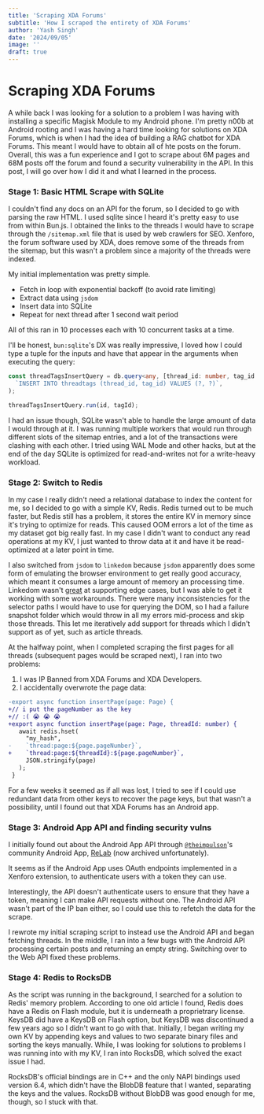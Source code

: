 ```yaml
---
title: 'Scraping XDA Forums'
subtitle: 'How I scraped the entirety of XDA Forums'
author: 'Yash Singh'
date: '2024/09/05'
image: ''
draft: true
---
```


# Scraping XDA Forums

A while back I was looking for a solution to a problem I was having with installing a specific Magisk Module to my Android phone. I'm pretty n00b at Android rooting and I was having a hard time looking for solutions on XDA Forums, which is when I had the idea of building a RAG chatbot for XDA Forums. This meant I would have to obtain all of hte posts on the forum. Overall, this was a fun experience and I got to scrape about 6M pages and 68M posts off the forum and found a security vulnerability in the API. In this post, I will go over how I did it and what I learned in the process.

### Stage 1: Basic HTML Scrape with SQLite

I couldn't find any docs on an API for the forum, so I decided to go with parsing the raw HTML. I used sqlite since I heard it's pretty easy to use from within Bun.js. I obtained the links to the threads I would have to scrape through the `/sitemap.xml` file that is used by web crawlers for SEO. Xenforo, the forum software used by XDA, does remove some of the threads from the sitemap, but this wasn't a problem since a majority of the threads were indexed.

My initial implementation was pretty simple.

- Fetch in loop with exponential backoff (to avoid rate limiting)
- Extract data using `jsdom`
- Insert data into SQLite
- Repeat for next thread after 1 second wait period

All of this ran in 10 processes each with 10 concurrent tasks at a time.

I'll be honest, `bun:sqlite`'s DX was really impressive, I loved how I could type a tuple for the inputs and have that appear in the arguments when executing the query:

```ts
const threadTagsInsertQuery = db.query<any, [thread_id: number, tag_id: number]>(
  `INSERT INTO threadtags (thread_id, tag_id) VALUES (?, ?)`,
);

threadTagsInsertQuery.run(id, tagId);
```

I had an issue though, SQLite wasn't able to handle the large amount of data I would through at it. I was running multiple workers that would run through different slots of the sitemap entries, and a lot of the transactions were clashing with each other. I tried using WAL Mode and other hacks, but at the end of the day SQLite is optimized for read-and-writes not for a write-heavy workload.

### Stage 2: Switch to Redis

In my case I really didn't need a relational database to index the content for me, so I decided to go with a simple KV, Redis. Redis turned out to be much faster, but Redis still has a problem, it stores the entire KV in memory since it's trying to optimize for reads. This caused OOM errors a lot of the time as my dataset got big really fast. In my case I didn't want to conduct any read operations at my KV, I just wanted to throw data at it and have it be read-optimized at a later point in time.

I also switched from `jsdom` to `linkedom` because `jsdom` apparently does some form of emulating the browser environment to get really good accuracy, which meant it consumes a large amount of memory an processing time. Linkedom wasn't [great](https://github.com/WebReflection/linkedom/issues/281) at supporting edge cases, but I was able to get it working with some workarounds. There were many inconsistencies for the selector paths I would have to use for querying the DOM, so I had a failure snapshot folder which would throw in all my errors mid-process and skip those threads. This let me iteratively add support for threads which I didn't support as of yet, such as article threads.

At the halfway point, when I completed scraping the first pages for all threads (subsequent pages would be scraped next), I ran into two problems:

1. I was IP Banned from XDA Forums and XDA Developers.
2. I accidentally overwrote the page data:

```diff
-export async function insertPage(page: Page) {
+// i put the pageNumber as the key
+// :( 😭 😭 😭
+export async function insertPage(page: Page, threadId: number) {
   await redis.hset(
     "my_hash",
-    `thread:page:${page.pageNumber}`,
+    `thread:page:${threadId}:${page.pageNumber}`,
     JSON.stringify(page)
   );
 }
```

For a few weeks it seemed as if all was lost, I tried to see if I could use redundant data from other keys to recover the page keys, but that wasn't a possibility, until I found out that XDA Forums has an Android app.

### Stage 3: Android App API and finding security vulns

I initially found out about the Android App API through [`@theimpulson`](https://github.com/theimpulson)'s community Android App, [ReLab](https://github.com/theimpulson/ReLabs) (now archived unfortunately).

It seems as if the Android App uses OAuth endpoints implemented in a Xenforo extension, to authenticate users with a token they can use.

Interestingly, the API doesn't authenticate users to ensure that they have a token, meaning I can make API requests without one. The Android API wasn't part of the IP ban either, so I could use this to refetch the data for the scrape.

I rewrote my initial scraping script to instead use the Android API and began fetching threads. In the middle, I ran into a few bugs with the Android API processing certain posts and returning an empty string. Switching over to the Web API fixed these problems.

### Stage 4: Redis to RocksDB

As the script was running in the background, I searched for a solution to Redis' memory problem. According to one old article I found, Redis does have a Redis on Flash module, but it is underneath a proprietrary license. KeysDB did have a KeysDB on Flash option, but KeysDB was discontinued a few years ago so I didn't want to go with that. Initially, I began writing my own KV by appending keys and values to two separate binary files and sorting the keys manually. While, I was looking for solutions to problems I was running into with my KV, I ran into RocksDB, which solved the exact issue I had.

RocksDB's official bindings are in C++ and the only NAPI bindings used version 6.4, which didn't have the BlobDB feature that I wanted, separating the keys and the values. RocksDB without BlobDB was good enough for me, though, so I stuck with that.
